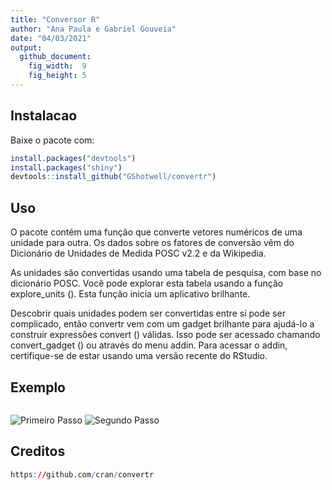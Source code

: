 ```yaml
---
title: "Conversor R"
author: "Ana Paula e Gabriel Gouveia"
date: "04/03/2021"
output: 
  github_document: 
    fig_width:  9
    fig_height: 5
---
```


## Instalacao

Baixe o pacote com: 
```r
install.packages("devtools")
install.packages("shiny")
devtools::install_github("GShotwell/convertr")
```



## Uso

O pacote contém uma função que converte vetores numéricos de uma unidade para outra. Os dados sobre os fatores de conversão vêm do Dicionário de Unidades de Medida POSC v2.2 e da Wikipedia.

As unidades são convertidas usando uma tabela de pesquisa, com base no dicionário POSC. Você pode explorar esta tabela usando a função explore_units (). Esta função inicia um aplicativo brilhante.

Descobrir quais unidades podem ser convertidas entre si pode ser complicado, então convertr vem com um gadget brilhante para ajudá-lo a construir expressões convert () válidas. Isso pode ser acessado chamando convert_gadget () ou através do menu addin. Para acessar o addin, certifique-se de estar usando uma versão recente do RStudio.

## Exemplo
```r

```
![Primeiro Passo](exemplo 1.png)
![Segundo Passo](exemplo 2.png)

## Creditos 

```r
https://github.com/cran/convertr
```
